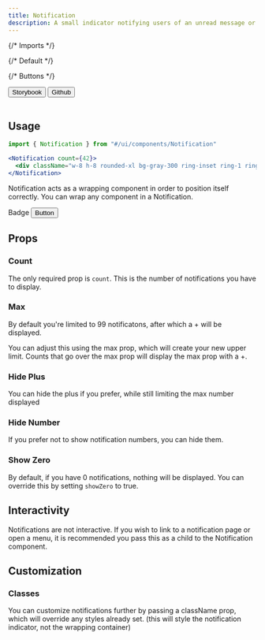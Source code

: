 ```yaml
---
title: Notification
description: A small indicator notifying users of an unread message or event.
---
```


{/* Imports */}

{/* Default */}

{/* Buttons */}

<div className="not-prose flex gap-2">
  <Button variant="outline" size="xs">
    Storybook
  </Button>
  <Button
    href="https://github.com/skyward-digital/sky-ui/tree/main/ui/components/Notification"
    variant="outline"
    size="xs"
  >
    Github
  </Button>
</div>

<br />

<div className="not-prose border rounded-lg p-6 flex items-center justify-center gap-8">
  <Notification count={50}>
    <div className="w-8 h-8 rounded-xl bg-gray-300 ring-inset ring-1 ring-gray-400/50"></div>
  </Notification>
  <Notification count={100}>
    <div className="w-8 h-8 rounded-xl bg-gray-300 ring-inset ring-1 ring-gray-400/50"></div>
  </Notification>
  <Notification count={50} hideNumber>
    <div className="w-8 h-8 rounded-xl bg-gray-300 ring-inset ring-1 ring-gray-400/50"></div>
  </Notification>
</div>

## Usage

```jsx
import { Notification } from "#/ui/components/Notification"
```

```jsx
<Notification count={42}>
  <div className="w-8 h-8 rounded-xl bg-gray-300 ring-inset ring-1 ring-gray-400/50"></div>
</Notification>
```

Notification acts as a wrapping component in order to position itself correctly. You can wrap any component in a Notification.

<div className="not-prose border rounded-lg p-6 flex items-center justify-center gap-8">
  <Notification count={50}>
    <Bell01Icon className="w-6 h-6 text-gray-600" />
  </Notification>
  <Notification count={50}>
    <Badge>Badge</Badge>
  </Notification>
  <Notification count={50}>
    <Button>Button</Button>
  </Notification>
</div>

## Props

### Count

The only required prop is `count`. This is the number of notifications you have to display.

<div className="not-prose border rounded-lg p-6 flex items-center justify-center gap-8">
  <Notification count={50}>
    <div className="w-8 h-8 rounded-xl bg-gray-300 ring-inset ring-1 ring-gray-400/50"></div>
  </Notification>
</div>

### Max

By default you're limited to 99 notificatons, after which a + will be displayed.

<div className="not-prose border rounded-lg p-6 flex items-center justify-center gap-8">
  <Notification count={200}>
    <div className="w-8 h-8 rounded-xl bg-gray-300 ring-inset ring-1 ring-gray-400/50"></div>
  </Notification>
</div>

You can adjust this using the max prop, which will create your new upper limit. Counts that go over the max prop will display the max prop with a +.

<div className="not-prose border rounded-lg p-6 flex items-center justify-center gap-8">
  <Notification count={123} max={999}>
    <div className="w-8 h-8 rounded-xl bg-gray-300 ring-inset ring-1 ring-gray-400/50"></div>
  </Notification>
  <Notification count={1000} max={999}>
    <div className="w-8 h-8 rounded-xl bg-gray-300 ring-inset ring-1 ring-gray-400/50"></div>
  </Notification>
</div>

### Hide Plus

You can hide the plus if you prefer, while still limiting the max number displayed

<div className="not-prose border rounded-lg p-6 flex items-center justify-center gap-8">
  <Notification count={200} hidePlus>
    <div className="w-8 h-8 rounded-xl bg-gray-300 ring-inset ring-1 ring-gray-400/50"></div>
  </Notification>
</div>

### Hide Number

If you prefer not to show notification numbers, you can hide them.

<div className="not-prose border rounded-lg p-6 flex items-center justify-center gap-8">
  <Notification count={200} hideNumber>
    <div className="w-8 h-8 rounded-xl bg-gray-300 ring-inset ring-1 ring-gray-400/50"></div>
  </Notification>
</div>

### Show Zero

By default, if you have 0 notifications, nothing will be displayed. You can override this by setting `showZero` to true.

<div className="not-prose border rounded-lg p-6 flex items-center justify-center gap-8">
  <Notification count={0} showZero>
    <div className="w-8 h-8 rounded-xl bg-gray-300 ring-inset ring-1 ring-gray-400/50"></div>
  </Notification>
</div>

## Interactivity

Notifications are not interactive. If you wish to link to a notification page or open a menu, it is recommended you pass this as a child to the Notification component.

<div className="not-prose border rounded-lg p-6 flex items-center justify-center gap-8">
  <Notification count={50}>
    <a href="#">
      <div className="w-8 h-8 rounded-xl bg-gray-300 ring-inset ring-1 ring-gray-400/50"></div>
    </a>
  </Notification>
</div>

## Customization

### Classes

You can customize notifications further by passing a className prop, which will override any styles already set. (this will style the notification indicator, not the wrapping container)

<div className="not-prose border rounded-lg p-6 flex items-center justify-center gap-8">
  <Notification count={50} className="bg-indigo-500">
    <div className="w-8 h-8 rounded-xl bg-gray-300 ring-inset ring-1 ring-gray-400/50"></div>
  </Notification>
</div>
